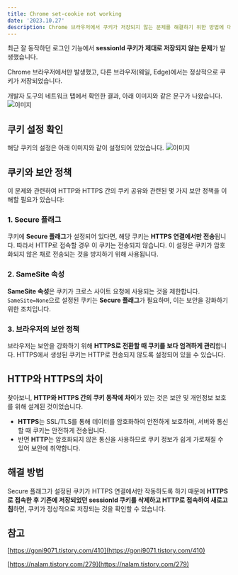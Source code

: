```yaml
---
title: Chrome set-cookie not working
date: '2023.10.27'
description: Chrome 브라우저에서 쿠키가 저장되지 않는 문제를 해결하기 위한 방법에 대해 알아보았습니다.
---
```


최근 잘 동작하던 로그인 기능에서 **sessionId 쿠키가 제대로 저장되지 않는 문제**가 발생했습니다.

Chrome 브라우저에서만 발생했고, 다른 브라우저(웨일, Edge)에서는 정상적으로 쿠키가 저장되었습니다.

개발자 도구의 네트워크 탭에서 확인한 결과, 아래 이미지와 같은 문구가 나왔습니다.
![이미지](/img/craft/chrome-cookie/cookie.png)

## 쿠키 설정 확인

해당 쿠키의 설정은 아래 이미지와 같이 설정되어 있었습니다.
![이미지](/img/craft/chrome-cookie/cookieSetting.png)


## 쿠키와 보안 정책

이 문제와 관련하여 HTTP와 HTTPS 간의 쿠키 공유와 관련된 몇 가지 보안 정책을 이해할 필요가 있습니다:

### 1. Secure 플래그

쿠키에 **Secure 플래그**가 설정되어 있다면, 해당 쿠키는 **HTTPS 연결에서만 전송**됩니다. 따라서 HTTP로 접속할 경우 이 쿠키는 전송되지 않습니다. 이 설정은 쿠키가 암호화되지 않은 채로 전송되는 것을 방지하기 위해 사용됩니다.

### 2. SameSite 속성

**SameSite 속성**은 쿠키가 크로스 사이트 요청에 사용되는 것을 제한합니다. `SameSite=None`으로 설정된 쿠키는 **Secure 플래그**가 필요하며, 이는 보안을 강화하기 위한 조치입니다.

### 3. 브라우저의 보안 정책

브라우저는 보안을 강화하기 위해 **HTTPS로 전환할 때 쿠키를 보다 엄격하게 관리**합니다. HTTPS에서 생성된 쿠키는 HTTP로 전송되지 않도록 설정되어 있을 수 있습니다.


## HTTP와 HTTPS의 차이

찾아보니, **HTTP와 HTTPS 간의 쿠키 동작에 차이**가 있는 것은 보안 및 개인정보 보호를 위해 설계된 것이었습니다.

- **HTTPS**는 SSL/TLS를 통해 데이터를 암호화하여 안전하게 보호하며, 서버와 통신할 때 쿠키는 안전하게 전송됩니다.
- 반면 **HTTP**는 암호화되지 않은 통신을 사용하므로 쿠키 정보가 쉽게 가로채질 수 있어 보안에 취약합니다.

## 해결 방법

Secure 플래그가 설정된 쿠키가 HTTPS 연결에서만 작동하도록 하기 때문에 **HTTPS로 접속한 후 기존에 저장되었던 sessionId 쿠키를 삭제하고 HTTP로 접속하여 새로고침**하면, 쿠키가 정상적으로 저장되는 것을 확인할 수 있습니다.

## 참고
[https://goni9071.tistory.com/410](https://goni9071.tistory.com/410)

[https://nalam.tistory.com/279](https://nalam.tistory.com/279)